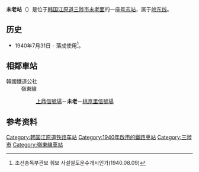 {{朝鮮半島車站資訊
|公司色 = #0066b3
|文字色 = 
|站名 = 未老站<br />{{lang|en|Miro}}
|圖片 =Korail Yeongdong Line Miro Station.jpg
|pxl = 
|圖片說明 =车站站舍
|車站編號 = 
|前一站 = [[上鼎信号场|上鼎信号场]]
|前一站距離 = 4.7
|後一站距離 = 3.6
|後一站 = [[桃京里信号场|桃京里信号场]]
|距離 =136.5
|起點站 = [[荣州站|荣州]]
|所屬路線 = [[岭东线|岭东线]]
|諺文 = 미로역
|朝鮮漢字 = 未老驛
|文觀部式 =Miro-yeok 
|馬-賴式 =
|副站名 = 
|停站路線數 = 
|所屬公司 = [[韩国铁道公社|韩国铁道公社]]
|所在地 =[[江原道_(韩国)|江原道]][[三陟市|三陟市]][[未老面|未老面]]
|車站構造 = 地面车站
|月台配置 = 1面2线
|啟用年月日 =1940年7月31日
|廢站年月日 = 
|上下車人次 =
|統計年度 =
|轉車 = 
|備註 = 
|全寬備註 = 
}}

'''未老站'''（{{kor|諺=미로역|漢=未老驛|羅=Miro yeok|f=y}}）是位于[[韩国|韩国]][[江原道_(韩国)|江原道]][[三陟市|三陟市]][[未老面|未老面]]的一座[[号志站|号志站]]，属于[[岭东线|岭东线]]。

== 历史 ==
*1940年7月31日 - 落成使用<ref>조선총독부관보 휘보 사설철도운수개시인가(1940.08.09)</ref>。

== 相鄰車站 ==
;韓國鐵道公社
:嶺東線
::[[上鼎信號場|上鼎信號場]]－'''未老'''－[[桃京里信號場|桃京里信號場]]

== 参考资料 ==
{{reflist}}

{{岭东线}}

[[Category:韩国江原道铁路车站|Category:韩国江原道铁路车站]]
[[Category:1940年啟用的鐵路車站|Category:1940年啟用的鐵路車站]]
[[Category:三陟市|Category:三陟市]]
[[Category:嶺東線車站|Category:嶺東線車站]]